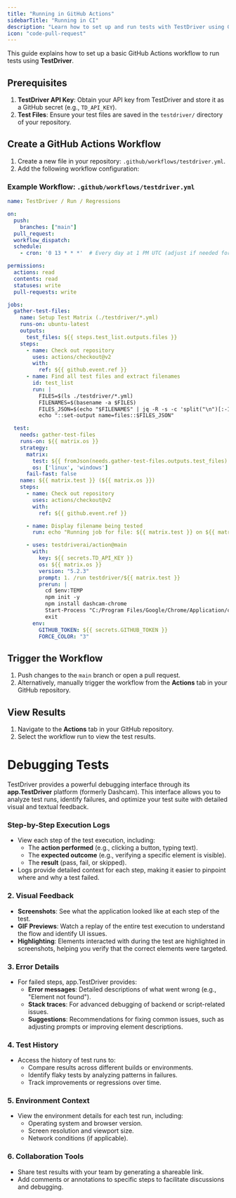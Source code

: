 ```yaml
---
title: "Running in GitHub Actions"
sidebarTitle: "Running in CI"
description: "Learn how to set up and run tests with TestDriver using GitHub Actions for seamless end-to-end testing."
icon: "code-pull-request"
---
```


This guide explains how to set up a basic GitHub Actions workflow to run tests using **TestDriver**.

## Prerequisites

1. **TestDriver API Key**: Obtain your API key from TestDriver and store it as a GitHub secret (e.g., `TD_API_KEY`).
2. **Test Files**: Ensure your test files are saved in the `testdriver/` directory of your repository.

## Create a GitHub Actions Workflow

1. Create a new file in your repository: `.github/workflows/testdriver.yml`.
2. Add the following workflow configuration:

### Example Workflow: `.github/workflows/testdriver.yml`

```yaml
name: TestDriver / Run / Regressions

on:
  push:
    branches: ["main"]
  pull_request:
  workflow_dispatch:
  schedule:
    - cron: '0 13 * * *'  # Every day at 1 PM UTC (adjust if needed for timezone)

permissions:
  actions: read
  contents: read
  statuses: write
  pull-requests: write

jobs:
  gather-test-files:
    name: Setup Test Matrix (./testdriver/*.yml)
    runs-on: ubuntu-latest
    outputs:
      test_files: ${{ steps.test_list.outputs.files }}
    steps:
      - name: Check out repository
        uses: actions/checkout@v2
        with:
          ref: ${{ github.event.ref }}
      - name: Find all test files and extract filenames
        id: test_list
        run: |
          FILES=$(ls ./testdriver/*.yml)
          FILENAMES=$(basename -a $FILES)
          FILES_JSON=$(echo "$FILENAMES" | jq -R -s -c 'split("\n")[:-1]')
          echo "::set-output name=files::$FILES_JSON"

  test:
    needs: gather-test-files
    runs-on: ${{ matrix.os }}
    strategy:
      matrix:
        test: ${{ fromJson(needs.gather-test-files.outputs.test_files) }}
        os: ['linux', 'windows']
      fail-fast: false
    name: ${{ matrix.test }} (${{ matrix.os }})
    steps:
      - name: Check out repository
        uses: actions/checkout@v2
        with:
          ref: ${{ github.event.ref }}

      - name: Display filename being tested
        run: echo "Running job for file: ${{ matrix.test }} on ${{ matrix.os }}"

      - uses: testdriverai/action@main
        with:
          key: ${{ secrets.TD_API_KEY }}
          os: ${{ matrix.os }}
          version: "5.2.3"
          prompt: 1. /run testdriver/${{ matrix.test }}
          prerun: |
            cd $env:TEMP
            npm init -y
            npm install dashcam-chrome
            Start-Process "C:/Program Files/Google/Chrome/Application/chrome.exe" -ArgumentList "--start-maximized", "--load-extension=$(pwd)/node_modules/dashcam-chrome/build", "${{ env.TD_WEBSITE }}"
            exit
        env:
          GITHUB_TOKEN: ${{ secrets.GITHUB_TOKEN }}
          FORCE_COLOR: "3"
```

## Trigger the Workflow

1. Push changes to the `main` branch or open a pull request.
2. Alternatively, manually trigger the workflow from the **Actions** tab in your GitHub repository.

## View Results

1. Navigate to the **Actions** tab in your GitHub repository.
2. Select the workflow run to view the test results.

# Debugging Tests
TestDriver provides a powerful debugging interface through its **app.TestDriver** platform (formerly Dashcam). This interface allows you to analyze test runs, identify failures, and optimize your test suite with detailed visual and textual feedback.

### Step-by-Step Execution Logs
- View each step of the test execution, including:
  - The **action performed** (e.g., clicking a button, typing text).
  - The **expected outcome** (e.g., verifying a specific element is visible).
  - The **result** (pass, fail, or skipped).
- Logs provide detailed context for each step, making it easier to pinpoint where and why a test failed.

### 2. Visual Feedback
- **Screenshots**: See what the application looked like at each step of the test.
- **GIF Previews**: Watch a replay of the entire test execution to understand the flow and identify UI issues.
- **Highlighting**: Elements interacted with during the test are highlighted in screenshots, helping you verify that the correct elements were targeted.

### 3. Error Details
- For failed steps, app.TestDriver provides:
  - **Error messages**: Detailed descriptions of what went wrong (e.g., "Element not found").
  - **Stack traces**: For advanced debugging of backend or script-related issues.
  - **Suggestions**: Recommendations for fixing common issues, such as adjusting prompts or improving element descriptions.

### 4. Test History
- Access the history of test runs to:
  - Compare results across different builds or environments.
  - Identify flaky tests by analyzing patterns in failures.
  - Track improvements or regressions over time.

### 5. Environment Context
- View the environment details for each test run, including:
  - Operating system and browser version.
  - Screen resolution and viewport size.
  - Network conditions (if applicable).

### 6. Collaboration Tools
- Share test results with your team by generating a shareable link.
- Add comments or annotations to specific steps to facilitate discussions and debugging.
